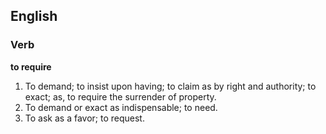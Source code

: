 ==English==

===Verb===

'''to require'''

#To demand; to insist upon having; to claim as by right and authority; to exact; as, to require the surrender of property.
#To demand or exact as indispensable; to need.
#To ask as a favor; to request.